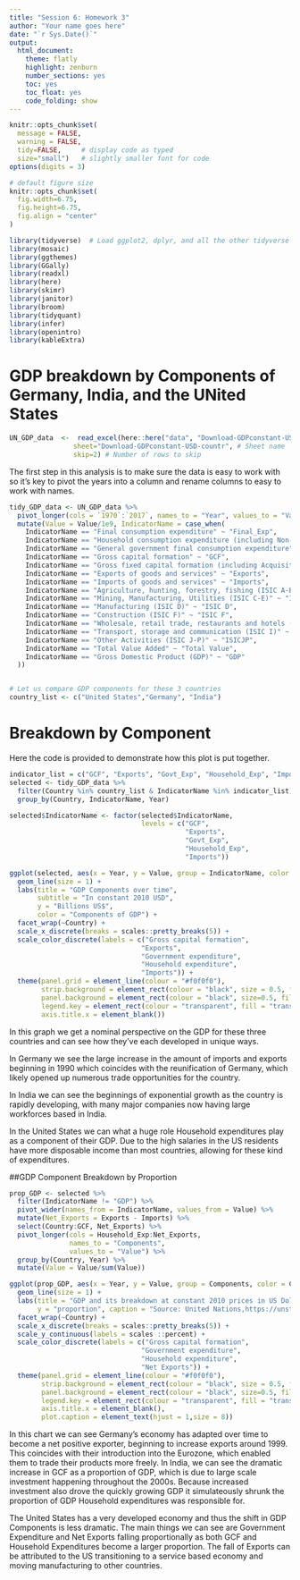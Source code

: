 ```yaml
---
title: "Session 6: Homework 3"
author: "Your name goes here"
date: "`r Sys.Date()`"
output:
  html_document:
    theme: flatly
    highlight: zenburn
    number_sections: yes
    toc: yes
    toc_float: yes
    code_folding: show
---
```



```r
knitr::opts_chunk$set(
  message = FALSE, 
  warning = FALSE, 
  tidy=FALSE,     # display code as typed
  size="small")   # slightly smaller font for code
options(digits = 3)

# default figure size
knitr::opts_chunk$set(
  fig.width=6.75, 
  fig.height=6.75,
  fig.align = "center"
)
```


```r
library(tidyverse)  # Load ggplot2, dplyr, and all the other tidyverse packages
library(mosaic)
library(ggthemes)
library(GGally)
library(readxl)
library(here)
library(skimr)
library(janitor)
library(broom)
library(tidyquant)
library(infer)
library(openintro)
library(kableExtra)
```


# GDP breakdown by Components of Germany, India, and the UNited States

```r

UN_GDP_data  <-  read_excel(here::here("data", "Download-GDPconstant-USD-countries.xls"), # Excel filename
                sheet="Download-GDPconstant-USD-countr", # Sheet name
                skip=2) # Number of rows to skip

```

The first step in this analysis is to make sure the data is easy to work with so it's key to pivot the years into a column and rename columns to easy to work with names.

```r

tidy_GDP_data <- UN_GDP_data %>%
  pivot_longer(cols = `1970`:`2017`, names_to = "Year", values_to = "Value") %>%
  mutate(Value = Value/1e9, IndicatorName = case_when(
    IndicatorName == "Final consumption expenditure" ~ "Final_Exp",
    IndicatorName == "Household consumption expenditure (including Non-profit institutions serving households)" ~ "Household_Exp",
    IndicatorName == "General government final consumption expenditure" ~ "Govt_Exp",
    IndicatorName == "Gross capital formation" ~ "GCF",
    IndicatorName == "Gross fixed capital formation (including Acquisitions less disposals of valuables)" ~ "GFCF",
    IndicatorName == "Exports of goods and services" ~ "Exports",
    IndicatorName == "Imports of goods and services" ~ "Imports",
    IndicatorName == "Agriculture, hunting, forestry, fishing (ISIC A-B)" ~ "ISICAB",
    IndicatorName == "Mining, Manufacturing, Utilities (ISIC C-E)" ~ "ISICCE",
    IndicatorName == "Manufacturing (ISIC D)" ~ "ISIC D",
    IndicatorName == "Construction (ISIC F)" ~ "ISIC F",
    IndicatorName == "Wholesale, retail trade, restaurants and hotels (ISICGH)" ~ "Retail/Tourism",
    IndicatorName == "Transport, storage and communication (ISIC I)" ~ "ISICI",
    IndicatorName == "Other Activities (ISIC J-P)" ~ "ISICJP",
    IndicatorName == "Total Value Added" ~ "Total Value",
    IndicatorName == "Gross Domestic Product (GDP)" ~ "GDP"
  ))


# Let us compare GDP components for these 3 countries
country_list <- c("United States","Germany", "India")
```

# Breakdown by Component

Here the code is provided to demonstrate how this plot is put together.

```r
indicator_list = c("GCF", "Exports", "Govt_Exp", "Household_Exp", "Imports")
selected <- tidy_GDP_data %>%
  filter(Country %in% country_list & IndicatorName %in% indicator_list) %>%
  group_by(Country, IndicatorName, Year)

selected$IndicatorName <- factor(selected$IndicatorName, 
                                 levels = c("GCF", 
                                            "Exports", 
                                            "Govt_Exp", 
                                            "Household_Exp",
                                            "Imports"))

ggplot(selected, aes(x = Year, y = Value, group = IndicatorName, color = IndicatorName)) +
  geom_line(size = 1) +
  labs(title = "GDP Components over time", 
       subtitle = "In constant 2010 USD", 
       y = "Billions US$", 
       color = "Components of GDP") +
  facet_wrap(~Country) +
  scale_x_discrete(breaks = scales::pretty_breaks(5)) +
  scale_color_discrete(labels = c("Gross capital formation", 
                                 "Exports", 
                                 "Government expenditure",
                                 "Household expenditure",
                                 "Imports")) +
  theme(panel.grid = element_line(colour = "#f0f0f0"),
        strip.background = element_rect(colour = "black", size = 0.5, fill = "grey80"),
        panel.background = element_rect(colour = "black", size=0.5, fill = NA),
        legend.key = element_rect(colour = "transparent", fill = "transparent"),
        axis.title.x = element_blank())
```

In this graph we get a nominal perspective on the GDP for these three countries and can see how they've each developed in unique ways.

In Germany we see the large increase in the amount of imports and exports beginning in 1990 which coincides with the reunification of Germany, which likely opened up numerous trade opportunities for the country.

In India we can see the beginnings of exponential growth as the country is rapidly developing, with many major companies now having large workforces based in India.

In the United States we can what a huge role Household expenditures play as a component of their GDP. Due to the high salaries in the US residents have more disposable income than most countries, allowing for these kind of expenditures.

##GDP Component Breakdown by Proportion

```r
prop_GDP <- selected %>%
  filter(IndicatorName != "GDP") %>%
  pivot_wider(names_from = IndicatorName, values_from = Value) %>%
  mutate(Net_Exports = Exports - Imports) %>%
  select(Country:GCF, Net_Exports) %>%
  pivot_longer(cols = Household_Exp:Net_Exports,
               names_to = "Components", 
               values_to = "Value") %>%
  group_by(Country, Year) %>%
  mutate(Value = Value/sum(Value))

ggplot(prop_GDP, aes(x = Year, y = Value, group = Components, color = Components)) +
  geom_line(size = 1) +
  labs(title = "GDP and its breakdown at constant 2010 prices in US Dollars", 
       y = "proportion", caption = "Source: United Nations,https://unstats.un.org/unsd/snaama/Downloads") +
  facet_wrap(~Country) +
  scale_x_discrete(breaks = scales::pretty_breaks(5)) +
  scale_y_continuous(labels = scales ::percent) +
  scale_color_discrete(labels = c("Gross capital formation", 
                                 "Government expenditure",
                                 "Household expenditure",
                                 "Net Exports")) +
  theme(panel.grid = element_line(colour = "#f0f0f0"),
        strip.background = element_rect(colour = "black", size = 0.5, fill = "grey80"),
        panel.background = element_rect(colour = "black", size=0.5, fill = NA),
        legend.key = element_rect(colour = "transparent", fill = "transparent"),
        axis.title.x = element_blank(),
        plot.caption = element_text(hjust = 1,size = 8))
```

In this chart we can see Germany's economy has adapted over time to become a net positive exporter, beginning to increase exports around 1999. This coincides with their introduction into the Eurozone, which enabled them to trade their products more freely. 
In India, we can see the dramatic increase in GCF as a proportion of GDP, which is due to large scale investment happening throughout the 2000s. Because increased investment also drove the quickly growing GDP it simulateously shrunk the proportion of GDP Household expenditures was responsible for.

The United States has a very developed economy and thus the shift in GDP Components is less dramatic. The main things we can see are Government Expenditure and Net Exports falling proportionally as both GCF and Household Expenditures become a larger proportion. The fall of Exports can be attributed to the US transitioning to a service based economy and moving manufacturing to other countries.

